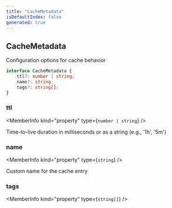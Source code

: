 ```yaml
---
title: "CacheMetadata"
isDefaultIndex: false
generated: true
---
```



<!-- This file was generated from the CommandKit source. Do not modify. Instead, re-run the "docgen" script -->


## CacheMetadata

<GenerationInfo sourceFile="packages/cache/src/use-cache.ts" sourceLine="55" packageName="@commandkit/cache" />

Configuration options for cache behavior

```ts title="Signature"
interface CacheMetadata {
    ttl?: number | string;
    name?: string;
    tags?: string[];
}
```

<div className="members-wrapper">

### ttl

<MemberInfo kind="property" type={`number | string`}   />

Time-to-live duration in milliseconds or as a string (e.g., '1h', '5m')
### name

<MemberInfo kind="property" type={`string`}   />

Custom name for the cache entry
### tags

<MemberInfo kind="property" type={`string[]`}   />




</div>
